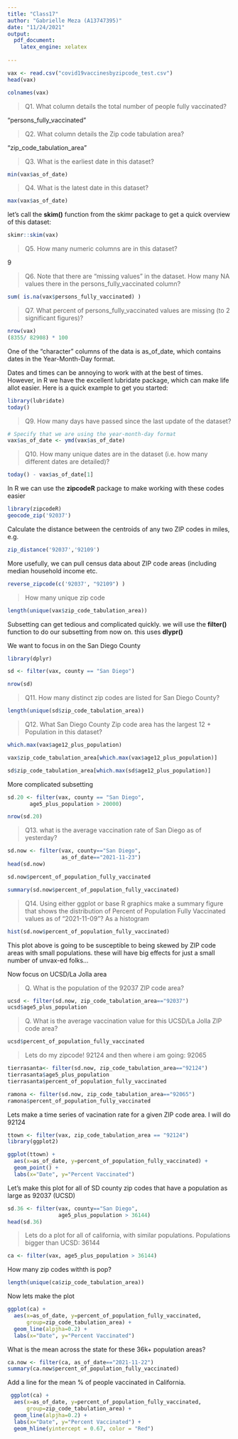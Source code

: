 ```yaml
---
title: "Class17"
author: "Gabrielle Meza (A13747395)"
date: "11/24/2021"
output:
  pdf_document:
    latex_engine: xelatex
  
---
```


```r
vax <- read.csv("covid19vaccinesbyzipcode_test.csv")
head(vax)
```

```r
colnames(vax)
```

> Q1. What column details the total number of people fully vaccinated? 

"persons_fully_vaccinated"

>Q2. What column details the Zip code tabulation area? 

"zip_code_tabulation_area"

>Q3. What is the earliest date in this dataset? 

```r
min(vax$as_of_date)
```

>Q4. What is the latest date in this dataset? 

```r
max(vax$as_of_date)
```

let’s call the **skim()** function from the skimr package to get a quick overview of this dataset:

```r
skimr::skim(vax)
```

> Q5. How many numeric columns are in this dataset? 

9 

> Q6. Note that there are “missing values” in the dataset. How many NA values there in the persons_fully_vaccinated column? 

```r
sum( is.na(vax$persons_fully_vaccinated) )
```

> Q7. What percent of persons_fully_vaccinated values are missing (to 2 significant figures)? 

```r
nrow(vax)
(8355/ 82908) * 100
```

One of the “character” columns of the data is as_of_date, which contains dates in the Year-Month-Day format.

Dates and times can be annoying to work with at the best of times. However, in R we have the excellent lubridate package, which can make life allot easier. Here is a quick example to get you started:

```r
library(lubridate)
today()
```

> Q9. How many days have passed since the last update of the dataset? 

```r
# Specify that we are using the year-month-day format
vax$as_of_date <- ymd(vax$as_of_date)
```

> Q10. How many unique dates are in the dataset (i.e. how many different dates are detailed)? 

```r
today() - vax$as_of_date[1]
```

In R we can use the **zipcodeR** package to make working with these codes easier

```r
library(zipcodeR)
geocode_zip('92037')
```

Calculate the distance between the centroids of any two ZIP codes in miles, e.g.

```r
zip_distance('92037','92109')
```

More usefully, we can pull census data about ZIP code areas (including median household income etc.

```r
reverse_zipcode(c('92037', "92109") )
```
> How many unique zip code

```r
length(unique(vax$zip_code_tabulation_area))
```

Subsetting can get tedious and complicated quickly. we will use the **filter()** function to do our subsetting from now on. this uses **dlypr()**

We want to focus in on the San Diego County 

```r
library(dplyr)

sd <- filter(vax, county == "San Diego")
```

```r
nrow(sd)
```

> Q11. How many distinct zip codes are listed for San Diego County? 

```r
length(unique(sd$zip_code_tabulation_area))
```
> Q12. What San Diego County Zip code area has the largest 12 + Population in this dataset? 

```r
which.max(vax$age12_plus_population)
```

```r
vax$zip_code_tabulation_area[which.max(vax$age12_plus_population)]
```

```r
sd$zip_code_tabulation_area[which.max(sd$age12_plus_population)]
```

More complicated subsetting

```r
sd.20 <- filter(vax, county == "San Diego", 
       age5_plus_population > 20000)

nrow(sd.20)
```

> Q13. what is the average vaccination rate of San Diego as of yesterday?

```r
sd.now <- filter(vax, county=="San Diego",
                 as_of_date=="2021-11-23")
head(sd.now)

sd.now$percent_of_population_fully_vaccinated
```

```r
summary(sd.now$percent_of_population_fully_vaccinated)
```

> Q14. Using either ggplot or base R graphics make a summary figure that shows the distribution of Percent of Population Fully Vaccinated values as of “2021-11-09”? As a histogram

```r
hist(sd.now$percent_of_population_fully_vaccinated)
```

This plot above is going to be susceptible to being skewed by ZIP code areas with small populations. these will have big effects for just a small number of unvax-ed folks... 

Now focus on UCSD/La Jolla area

> Q. What is the population of the 92037 ZIP code area?

```r
ucsd <- filter(sd.now, zip_code_tabulation_area=="92037")
ucsd$age5_plus_population
```

> Q. What is the average vaccination value for this UCSD/La Jolla ZIP code area?

```r
ucsd$percent_of_population_fully_vaccinated
```
 
 > Lets do my zipcode! 92124 and then where i am going: 92065
 
```r
tierrasanta<- filter(sd.now, zip_code_tabulation_area=="92124")
tierrasanta$age5_plus_population
tierrasanta$percent_of_population_fully_vaccinated

```
```r
ramona <- filter(sd.now, zip_code_tabulation_area=="92065")
ramona$percent_of_population_fully_vaccinated
```
 
Lets make a time series of vacination rate for a given ZIP code area. I will do 92124

```r
ttown <- filter(vax, zip_code_tabulation_area == "92124")
library(ggplot2)
```

```r
ggplot(ttown) + 
  aes(x=as_of_date, y=percent_of_population_fully_vaccinated) + 
  geom_point() +
  labs(x="Date", y="Percent Vaccinated")
```

Let's make this plot for all of SD county zip codes that have a population as large as 92037 (UCSD)

```r
sd.36 <- filter(vax, county=="San Diego",
                age5_plus_population > 36144)
head(sd.36)
```

> Lets do a plot for all of california, with similar populations. Populations bigger than UCSD: 36144

```r
ca <- filter(vax, age5_plus_population > 36144)
```

How many zip codes withth is pop?

```r
length(unique(ca$zip_code_tabulation_area))
```

Now lets make the plot

```r
ggplot(ca) + 
  aes(x=as_of_date, y=percent_of_population_fully_vaccinated, 
      group=zip_code_tabulation_area) +
  geom_line(alpjha=0.2) +
  labs(x="Date", y="Percent Vaccinated")
```

What is the mean across the state for these 36k+ population areas? 

```r
ca.now <- filter(ca, as_of_date=="2021-11-22")
summary(ca.now$percent_of_population_fully_vaccinated)
```

Add a line for the mean % of people vaccinated in California. 

```r
 ggplot(ca) + 
  aes(x=as_of_date, y=percent_of_population_fully_vaccinated, 
      group=zip_code_tabulation_area) +
  geom_line(alpjha=0.2) +
  labs(x="Date", y="Percent Vaccinated") +
  geom_hline(yintercept = 0.67, color = "Red")
```





